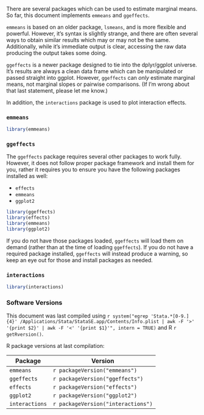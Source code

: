 There are several packages which can be used to estimate marginal means. So far,
this document implements `emmeans` and `ggeffects`.

`emmeans` is based on an older package, `lsmeans`, and is more flexible and
powerful. However, it's syntax is slightly strange, and there are often several
ways to obtain similar results which may or may not be the same. Additionally,
while it's immediate output is clear, accessing the raw data producing the
output takes some doing.

`ggeffects` is a newer package designed to tie into the dplyr/ggplot universe.
It's results are always a clean data frame which can be manipulated or passed
straight into ggplot. However, `ggeffects` can *only* estimate marginal means,
not marginal slopes or pairwise comparisons. (If I'm wrong about that last
statement, please let me know.)

In addition, the `interactions` package is used to plot interaction effects.

### `emmeans`

```r
library(emmeans)
```

### `ggeffects`

The `ggeffects` package requires several other packages to work fully. However,
it does not follow proper package framework and install them for you, rather it
requires you to ensure you have the following packages installed as well:

- `effects`
- `emmeans`
- `ggplot2`

```r
library(ggeffects)
library(effects)
library(emmeans)
library(ggplot2)
```

If you do not have those packages loaded, `ggeffects` will load them on demand
(rather than at the time of loading `ggeffects`). If you do not have a required
package installed, `ggeffects` will instead produce a warning, so keep an eye
out for those and install packages as needed.

### `interactions`

```r
library(interactions)
```

### Software Versions

This document was last compiled using `r system("egrep 'Stata.*[0-9.]{4}' /Applications/Stata/StataSE.app/Contents/Info.plist | awk -F '>' '{print $2}' | awk -F '<' '{print $1}'", intern = TRUE)` and R `r getRversion()`.

R package versions at last compilation:

| Package        | Version                            |
|----------------|------------------------------------|
| `emmeans`      | `r packageVersion("emmeans")`      |
| `ggeffects`    | `r packageVersion("ggeffects")`    |
| `effects`      | `r packageVersion("effects")`      |
| `ggplot2`      | `r packageVersion("ggplot2")`      |
| `interactions` | `r packageVersion("interactions")` |
